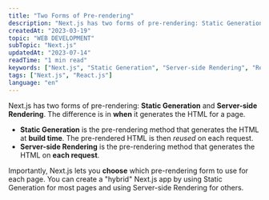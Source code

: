 ```yaml
---
title: "Two Forms of Pre-rendering"
description: "Next.js has two forms of pre-rendering: Static Generation and Server-side Rendering. The difference is in when it generates the HTML for a page."
createdAt: "2023-03-19"
topic: "WEB DEVELOPMENT"
subTopic: "Next.js"
updatedAt: "2023-07-14"
readTime: "1 min read"
keywords: ["Next.js", "Static Generation", "Server-side Rendering", "React.js"]
tags: ["Next.js", "React.js"]
language: "en"
---
```


<CustomImage
  src="https://raw.githubusercontent.com/ghislaingenay/blog-posts/master/images/nextjs-img.jpg"
  alt="NextJS code"
/>
Next.js has two forms of pre-rendering: **Static Generation** and **Server-side Rendering**.
The difference is in **when** it generates the HTML for a page.

- **Static Generation** is the pre-rendering method that generates the HTML at **build time**. The pre-rendered HTML is then _reused_ on each request.
- **Server-side Rendering** is the pre-rendering method that generates the HTML on **each request**.

Importantly, Next.js lets you **choose** which pre-rendering form to use for each page. You can create a "hybrid" Next.js app by using Static Generation for most pages and using Server-side Rendering for others.
